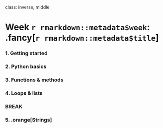 
class: inverse, middle

# Week `r rmarkdown::metadata$week`: .fancy[`r rmarkdown::metadata$title`]

### 1. Getting started
### 2. Python basics
### 3. Functions & methods
### 4. Loops & lists

### BREAK

### 5. .orange[Strings]
